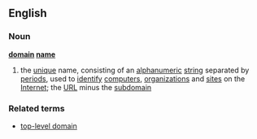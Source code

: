 ==English==
===Noun===
{{wikipedia}}
'''[[domain]] [[name]]'''
#{{computing}} the [[unique]] name, consisting of an [[alphanumeric]] [[string]] separated by [[period]]s, used to [[identify]] [[computer]]s, [[organization]]s and [[site]]s on the [[Internet]]; the [[URL]] minus the [[subdomain]]
===Related terms===
*[[top-level domain]]
